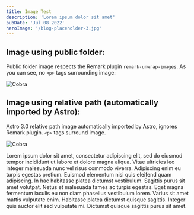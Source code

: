 ```yaml
---
title: Image Test
description: 'Lorem ipsum dolor sit amet'
pubDate: 'Jul 08 2022'
heroImage: '/blog-placeholder-3.jpg'
---
```


## Image using public folder:

Public folder image respects the Remark plugin `remark-unwrap-images`. As you can see, no `<p>` tags surrounding image:

![Cobra](/cobra.jpg)

## Image using relative path (automatically imported by Astro):

Astro 3.0 relative path image automatically imported by Astro, ignores Remark plugin. `<p>` tags surround image.

![Cobra](./cobra.jpg)

Lorem ipsum dolor sit amet, consectetur adipiscing elit, sed do eiusmod tempor incididunt ut labore et dolore magna aliqua. Vitae ultricies leo integer malesuada nunc vel risus commodo viverra. Adipiscing enim eu turpis egestas pretium. Euismod elementum nisi quis eleifend quam adipiscing. In hac habitasse platea dictumst vestibulum. Sagittis purus sit amet volutpat. Netus et malesuada fames ac turpis egestas. Eget magna fermentum iaculis eu non diam phasellus vestibulum lorem. Varius sit amet mattis vulputate enim. Habitasse platea dictumst quisque sagittis. Integer quis auctor elit sed vulputate mi. Dictumst quisque sagittis purus sit amet.

